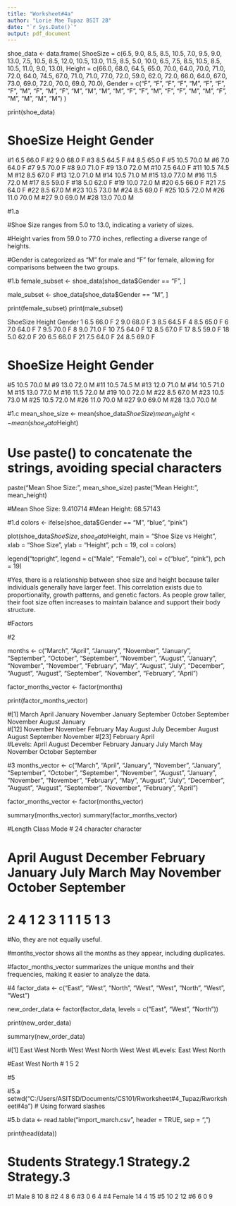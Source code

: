```yaml
---
title: "Worksheet#4a"
author: "Lorie Mae Tupaz BSIT 2B"
date: "`r Sys.Date()`"
output: pdf_document
---
```


shoe_data <- data.frame(
  ShoeSize = c(6.5, 9.0, 8.5, 8.5, 10.5, 7.0, 9.5, 9.0, 13.0, 7.5,
               10.5, 8.5, 12.0, 10.5, 13.0, 11.5, 8.5, 5.0, 10.0, 6.5,
               7.5, 8.5, 10.5, 8.5, 10.5, 11.0, 9.0, 13.0),
  Height = c(66.0, 68.0, 64.5, 65.0, 70.0, 64.0, 70.0, 71.0, 72.0,
             64.0, 74.5, 67.0, 71.0, 71.0, 77.0, 72.0, 59.0, 62.0,
             72.0, 66.0, 64.0, 67.0, 73.0, 69.0, 72.0, 70.0, 69.0,
             70.0),
  Gender = c("F", "F", "F", "F", "M", "F", "F", "F", "M", "F",
             "M", "F", "M", "M", "M", "M", "F", "F", "M", "F",
             "F", "M", "M", "F", "M", "M", "M", "M")
)

print(shoe_data)



#   ShoeSize Height Gender
#1       6.5   66.0      F
#2       9.0   68.0      F
#3       8.5   64.5      F
#4       8.5   65.0      F
#5      10.5   70.0      M
#6       7.0   64.0      F
#7       9.5   70.0      F
#8       9.0   71.0      F
#9      13.0   72.0      M
#10      7.5   64.0      F
#11     10.5   74.5      M
#12      8.5   67.0      F
#13     12.0   71.0      M
#14     10.5   71.0      M
#15     13.0   77.0      M
#16     11.5   72.0      M
#17      8.5   59.0      F
#18      5.0   62.0      F
#19     10.0   72.0      M
#20      6.5   66.0      F
#21      7.5   64.0      F
#22      8.5   67.0      M
#23     10.5   73.0      M
#24      8.5   69.0      F
#25     10.5   72.0      M
#26     11.0   70.0      M
#27      9.0   69.0      M
#28     13.0   70.0      M



#1.a

#Shoe Size ranges from 5.0 to 13.0, indicating a variety of sizes.

#Height varies from 59.0 to 77.0 inches, reflecting a diverse range of heights.

#Gender is categorized as "M" for male and "F" for female, allowing for comparisons between the two groups.


#1.b
female_subset <- shoe_data[shoe_data$Gender == "F", ]

male_subset <- shoe_data[shoe_data$Gender == "M", ]

print(female_subset)
print(male_subset)


   ShoeSize Height Gender
1       6.5   66.0      F
2       9.0   68.0      F
3       8.5   64.5      F
4       8.5   65.0      F
6       7.0   64.0      F
7       9.5   70.0      F
8       9.0   71.0      F
10      7.5   64.0      F
12      8.5   67.0      F
17      8.5   59.0      F
18      5.0   62.0      F
20      6.5   66.0      F
21      7.5   64.0      F
24      8.5   69.0      F


#   ShoeSize Height Gender
#5      10.5   70.0      M
#9      13.0   72.0      M
#11     10.5   74.5      M
#13     12.0   71.0      M
#14     10.5   71.0      M
#15     13.0   77.0      M
#16     11.5   72.0      M
#19     10.0   72.0      M
#22      8.5   67.0      M
#23     10.5   73.0      M
#25     10.5   72.0      M
#26     11.0   70.0      M
#27      9.0   69.0      M
#28     13.0   70.0      M



#1.c
mean_shoe_size <- mean(shoe_data$ShoeSize)
mean_height <- mean(shoe_data$Height)

# Use paste() to concatenate the strings, avoiding special characters
paste("Mean Shoe Size:", mean_shoe_size)
paste("Mean Height:", mean_height)


#Mean Shoe Size: 9.410714 
#Mean Height: 68.57143 


#1.d
colors <- ifelse(shoe_data$Gender == "M", "blue", "pink")

plot(shoe_data$ShoeSize, shoe_data$Height,
     main = "Shoe Size vs Height",
     xlab = "Shoe Size",
     ylab = "Height",
     pch = 19, col = colors)

legend("topright", legend = c("Male", "Female"), col = c("blue", "pink"), pch = 19)

#Yes, there is a relationship between shoe size and height because taller individuals generally have larger feet. This correlation exists due to proportionality, growth patterns, and genetic factors. As people grow taller, their foot size often increases to maintain balance and support their body structure.


#Factors

#2

months <- c("March", "April", "January", "November", "January",
            "September", "October", "September", "November", "August",
            "January", "November", "November", "February", "May", "August",
            "July", "December", "August", "August", "September", "November", "February", "April")

factor_months_vector <- factor(months)

print(factor_months_vector)


#[1] March     April     January   November  January   September October   September November  August    January  
#[12] November  November  February  May       August    July      December  August    August    September November 
#[23] February  April    
#Levels: April August December February January July March May November October September




#3
months_vector <- c("March", "April", "January", "November", "January",
                   "September", "October", "September", "November", "August",
                   "January", "November", "November", "February", "May", "August",
                   "July", "December", "August", "August", "September", "November", "February", "April")

factor_months_vector <- factor(months_vector)

summary(months_vector)
summary(factor_months_vector)


#Length     Class      Mode 
#      24 character character

#    April    August  December  February   January      July     March       May  November   October September 
#        2         4         1         2         3         1         1         1         5         1         3 


#No, they are not equally useful.

#months_vector shows all the months as they appear, including duplicates.

#factor_months_vector summarizes the unique months and their frequencies, making it easier to analyze the data.



#4
factor_data <- c("East", "West", "North", "West", "West", "North", "West", "West")

new_order_data <- factor(factor_data, levels = c("East", "West", "North"))

print(new_order_data)

summary(new_order_data)

#[1] East  West  North West  West  North West  West 
#Levels: East West North

#East  West North 
#    1     5     2 




#5

#5.a
setwd("C:/Users/ASITSD/Documents/CS101/Rworksheet#4_Tupaz/Rworksheet#4a")  # Using forward slashes

#5.b
data <- read.table("import_march.csv", header = TRUE, sep = ",")

print(head(data))

#  Students Strategy.1 Strategy.2 Strategy.3
#1     Male          8         10          8
#2                   4          8          6
#3                   0          6          4
#4   Female         14          4         15
#5                  10          2         12
#6                   6          0          9

